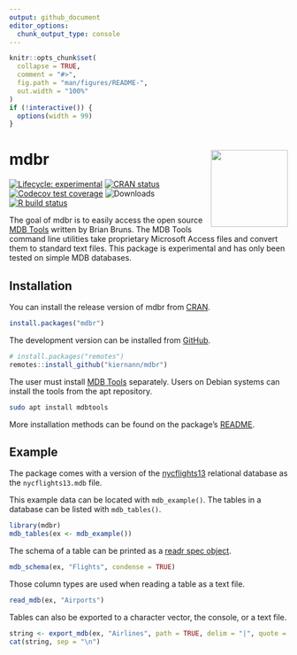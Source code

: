 ```yaml
---
output: github_document
editor_options: 
  chunk_output_type: console
---
```


<!-- README.md is generated from README.Rmd. Please edit that file -->

```r
knitr::opts_chunk$set(
  collapse = TRUE,
  comment = "#>",
  fig.path = "man/figures/README-",
  out.width = "100%"
)
if (!interactive()) {
  options(width = 99)
}
```

# mdbr <img src='man/figures/logo.png' align="right" height="139" />

<!-- badges: start -->
[![Lifecycle: experimental][life_badge]][life_link]
[![CRAN status][cran_badge]][cran_link]
[![Codecov test coverage][cov_badge]][cov_link]
![Downloads][dl_badge]
[![R build status][ga_badge]][ga_link]
<!-- badges: end -->

The goal of mdbr is to easily access the open source [MDB Tools][mdbt] written
by Brian Bruns. The MDB Tools command line utilities take proprietary Microsoft
Access files and convert them to standard text files. This package is
experimental and has only been tested on simple MDB databases.

## Installation

You can install the release version of mdbr from [CRAN][cran].

```r
install.packages("mdbr")
```

The development version can be installed from [GitHub][gh].

```r
# install.packages("remotes")
remotes::install_github("kiernann/mdbr")
```

The user must install [MDB Tools][mdbt] separately. Users on Debian systems can
install the tools from the apt repository.

```bash
sudo apt install mdbtools
```

More installation methods can be found on the package's [README][readme].

## Example

The package comes with a version of the [nycflights13][nycf] relational database
as the `nycflights13.mdb` file.

This example data can be located with `mdb_example()`. The tables in a database 
can be listed with `mdb_tables()`.

```r
library(mdbr)
mdb_tables(ex <- mdb_example())
```

The schema of a table can be printed as a [readr spec object][spec].

```r
mdb_schema(ex, "Flights", condense = TRUE)
```

Those column types are used when reading a table as a text file.

```r
read_mdb(ex, "Airports")
```

Tables can also be exported to a character vector, the console, or a text file.

```r
string <- export_mdb(ex, "Airlines", path = TRUE, delim = "|", quote = "'")
cat(string, sep = "\n")
```

<!-- refs: start -->
[life_badge]: https://img.shields.io/badge/lifecycle-experimental-orange.svg
[life_link]: https://www.tidyverse.org/lifecycle/#experimental
[cran_badge]: https://www.r-pkg.org/badges/version/mdbr
[cran_link]: https://CRAN.R-project.org/package=mdbr
[ga_badge]: https://github.com/kiernann/mdbr/workflows/R-CMD-check/badge.svg
[ga_link]: https://github.com/kiernann/mdbr/actions
[cov_badge]: https://img.shields.io/codecov/c/github/kiernann/mdbr/master.svg
[cov_link]: https://codecov.io/gh/kiernann/mdbr?branch=master
[dl_badge]: https://cranlogs.r-pkg.org/badges/grand-total/mdbr
[mdbt]: https://github.com/mdbtools/mdbtools
[gh]:  https://github.com/kiernann/mdbr
[cran]:  https://cran.r-project.org/package=mdbr
[readme]: https://github.com/mdbtools/mdbtools/blob/dev/README.md
[nycf]: https://github.com/hadley/nycflights13
[spec]: https://readr.tidyverse.org/reference/spec.html
<!-- refs: end -->

